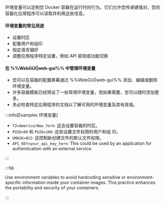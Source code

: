 环境变量可以定制您 Docker 容器在运行时的行为。它们允许您传递键值对，您的容器化应用程序可以读取并利用这些信息。

<h4>环境变量的常见用途</h4>

- 设置时区
- 配置用户和组ID
- 指定语言偏好
- 调整应用程序特定设置，例如 API 密钥或功能切换

<h4>在 %%WebGUI|web-gui%% 中管理环境变量</h4>

- 您可以在容器的配置屏幕通过 %%WebGUI|web-gui%% 添加、编辑或删除环境变量。
- 许多容器模板已经预设了一些常用环境变量，但如果需要，您可以随时添加更多。
- 务必检查特定应用程序的文档以了解可用的环境变量及其有效值。

:::info[Examples 环境变量]

- `TZ=America/New_York`: 这会设置容器的时区。
- `PUID=99` 和 `PGID=100`: 这些设置文件权限的用户和组 ID。
- `UMASK=022`: 这控制新创建文件的默认文件权限。
- `API_KEY=your_api_key_here`: This could be used by an application for authentication with an external service.

:::

:::tip

Use environment variables to avoid hardcoding sensitive or environment-specific information inside your container images. This practice enhances the portability and security of your containers.

:::
